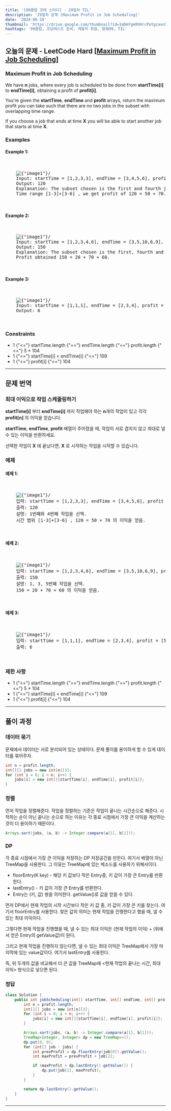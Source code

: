 ```yaml
---
title: '[99클럽 코테 스터디] - 29일차 TIL'
description: '29일차 문제 [Maximum Profit in Job Scheduling]'
date: '2024-08-19'
thumbnail: 'https://drive.google.com/thumbnail?id=1mDmYgm9XHrcPotgzaxnSPRSrteq3nNHv&sz=w1000'
hashtags: '99클럽, 코딩테스트 준비, 개발자 취업, 항해99, TIL'
---
```


## 오늘의 문제 - LeetCode Hard [<a href="https://leetcode.com/problems/maximum-profit-in-job-scheduling/description/" target="_blank" className="a-mdx">Maximum Profit in Job Scheduling</a>]

### Maximum Profit in Job Scheduling

We have **n** jobs, where every job is scheduled to be done from **startTime[i]** to **endTime[i]**, obtaining a profit of **profit[i]**.

You're given the **startTime**, **endTime** and **profit** arrays, return the maximum profit you can take such that there are no two jobs in the subset with overlapping time range.

If you choose a job that ends at time **X** you will be able to start another job that starts at time **X**.

### Examples

#### Example 1:

<pre className="p-0">
  <div className="hljs">
    <img src={"https://assets.leetcode.com/uploads/2019/10/10/sample1_1584.png"} alt={"image1"}/>
    Input: startTime = [1,2,3,3], endTime = [3,4,5,6], profit = [50,10,40,70]
    Output: 120
    Explanation: The subset chosen is the first and fourth job.
    Time range [1-3]+[3-6] , we get profit of 120 = 50 + 70.
  </div>
</pre>

#### Example 2:

<pre className="p-0">
  <div className="hljs">
    <img src={"https://assets.leetcode.com/uploads/2019/10/10/sample22_1584.png"} alt={"image1"}/>
    Input: startTime = [1,2,3,4,6], endTime = [3,5,10,6,9], profit = [20,20,100,70,60]
    Output: 150
    Explanation: The subset chosen is the first, fourth and fifth job.
    Profit obtained 150 = 20 + 70 + 60.
  </div>
</pre>

#### Example 3:

<pre className="p-0">
  <div className="hljs">
    <img src={"https://assets.leetcode.com/uploads/2019/10/10/sample3_1584.png"} alt={"image1"}/>
    Input: startTime = [1,1,1], endTime = [2,3,4], profit = [5,6,4]
    Output: 6
  </div>
</pre>

### Constraints

- 1 {"<="} startTime.length {"=="} endTime.length {"=="} profit.length {"<="} 5 * 104
- 1 {"<="} startTime[i] < endTime[i] {"<="} 109
- 1 {"<="} profit[i] {"<="} 104

---

## 문제 번역

### 최대 이익으로 작업 스케줄링하기

**startTime[i]** 부터 **endTime[i]** 까지 작업해야 하는 **n**개의 작업이 있고 각각 **profit[n]** 의 이익을 얻습니다.

**startTime**, **endTime**, **profit** 배열이 주어졌을 때, 작업이 서로 겹치지 않고 최대로 낼 수 있는 이익을 반환하세요.

선택한 작업이 **X** 에 끝났다면, **X** 로 시작하는 작업을 시작할 수 있습니다.

### 예제

#### 예제 1:

<pre className="p-0">
  <div className="hljs">
    <img src={"https://assets.leetcode.com/uploads/2019/10/10/sample1_1584.png"} alt={"image1"}/>
    입력: startTime = [1,2,3,3], endTime = [3,4,5,6], profit = [50,10,40,70]
    출력: 120
    설명: 1번째와 4번째 작업을 선책.
    시간 범위 [1-3]+[3-6] , 120 = 50 + 70 의 이익을 얻음.
  </div>
</pre>

#### 예제 2:

<pre className="p-0">
  <div className="hljs">
    <img src={"https://assets.leetcode.com/uploads/2019/10/10/sample22_1584.png"} alt={"image1"}/>
    입력: startTime = [1,2,3,4,6], endTime = [3,5,10,6,9], profit = [20,20,100,70,60]
    출력: 150
    설명: 1, 3, 5번째 작업을 선택.
    150 = 20 + 70 + 60 의 이익을 얻음.
  </div>
</pre>

#### 예제 3:

<pre className="p-0">
  <div className="hljs">
    <img src={"https://assets.leetcode.com/uploads/2019/10/10/sample3_1584.png"} alt={"image1"}/>
    입력: startTime = [1,1,1], endTime = [2,3,4], profit = [5,6,4]
    출력: 6
  </div>
</pre>

### 제한 사항

- 1 {"<="} startTime.length {"=="} endTime.length {"=="} profit.length {"<="} 5 * 104
- 1 {"<="} startTime[i] < endTime[i] {"<="} 109
- 1 {"<="} profit[i] {"<="} 104

---

## 풀이 과정

### 데이터 묶기

문제에서 데이터는 서로 분리되어 있는 상태이다. 문제 풀이를 용이하게 할 수 있게 데이터를 묶어주자.

```java
int n = profit.length;
int[][] jobs = new int[n][3];
for (int i = 0; i < n; i++) {
    jobs[i] = new int[]{startTime[i], endTime[i], profit[i]};
}

```

### 정렬

먼저 작업을 정렬해준다. 작업을 정렬하는 기준은 작업이 끝나는 시간순으로 해준다. 시작하는 순이 아닌 끝나는 순으로 하는 이유는 각 종료 시점에서 가장 큰 이익을 계산하는 것이 더 용이하기 때문이다.

```java
Arrays.sort(jobs, (a, b) -> Integer.compare(a[1], b[1]));
```

### DP

각 종료 시점에서 가장 큰 이익을 저장하는 DP 저장공간을 만든다. 여기서 배열이 아닌 TreeMap을 사용한다. 그 이유는 TreeMap에 있는 메소드를 사용하기 위해서이다.

- floorEntry(K key) - 해당 키 값보다 작은 Entry중, 키 값이 가장 큰 Entry를 반환한다.
- lastEntry() - 키 값이 가장 큰 Entry를 반환한다.
- Entry는 (키, 값) 쌍을 의미한다. getValue()로 값을 얻을 수 있다.

먼저 DP에서 현재 작업의 시작 시간보다 작은 키 값 중, 키 값이 가장 큰 키를 찾는다. 여기서 floorEntry를 사용한다. 찾은 값의 의미는 현재 작업을 진행한다고 했을 때, 낼 수 있는 최대 이익이다.

그렇다면 현재 작업을 진행했을 때, 낼 수 있는 최대 이익은 (현재 작업의 이익) + (위에서 얻은 Entry의 getValue값)이 된다.

그리고 현재 작업을 진행하지 않는다면, 낼 수 있는 최대 이익은 TreeMap에서 가장 마지막에 있는 value값이다. 여기서 lastEntry를 사용한다.

즉, 위 두개의 값을 비교해서 더 큰 값을 TreeMap에 \<현재 작업의 끝나는 시간, 최대 이익\> 방식으로 넣으면 된다.

### 정답

```java
class Solution {
    public int jobScheduling(int[] startTime, int[] endTime, int[] profit) {
        int n = profit.length;
        int[][] jobs = new int[n][3];
        for (int i = 0; i < n; i++) {
            jobs[i] = new int[]{startTime[i], endTime[i], profit[i]};
        }

        Arrays.sort(jobs, (a, b) -> Integer.compare(a[1], b[1]));
        TreeMap<Integer, Integer> dp = new TreeMap<>();
        dp.put(0, 0);
        for (int[] job : jobs) {
            int prevProfit = dp.floorEntry(job[0]).getValue();
            int maxProfit = prevProfit + job[2];

            if (maxProfit > dp.lastEntry().getValue()) {
                dp.put(job[1], maxProfit);
            }
        }

        return dp.lastEntry().getValue();
    }
}
```

---